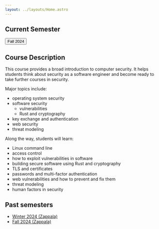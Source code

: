 ```yaml
---
layout: ../layouts/Home.astro
---
```



## Current Semester

<Button link="/fall2024">Fall 2024</Button>

## Course Description

This course provides a broad introduction to computer security. It helps
students think about security as a software engineer and become ready to take
further courses in security.

Major topics include:

- operating system security
- software security
  - vulnerabilities
  - Rust and cryptography
- key exchange and authentication
- web security
- threat modeling

Along the way, students will learn:

- Linux command line
- access control
- how to exploit vulnerabilities in software
- building secure software using Rust and cryptography
- TLS and certificates
- passwords and multi-factor authentication
- web vulnerabilities and how to prevent and fix them
- threat modeling
- human factors in security

## Past semesters

- [Winter 2024 (Zappala)](/winter2024)
- [Fall 2024 (Zappala)](/fall2024)
